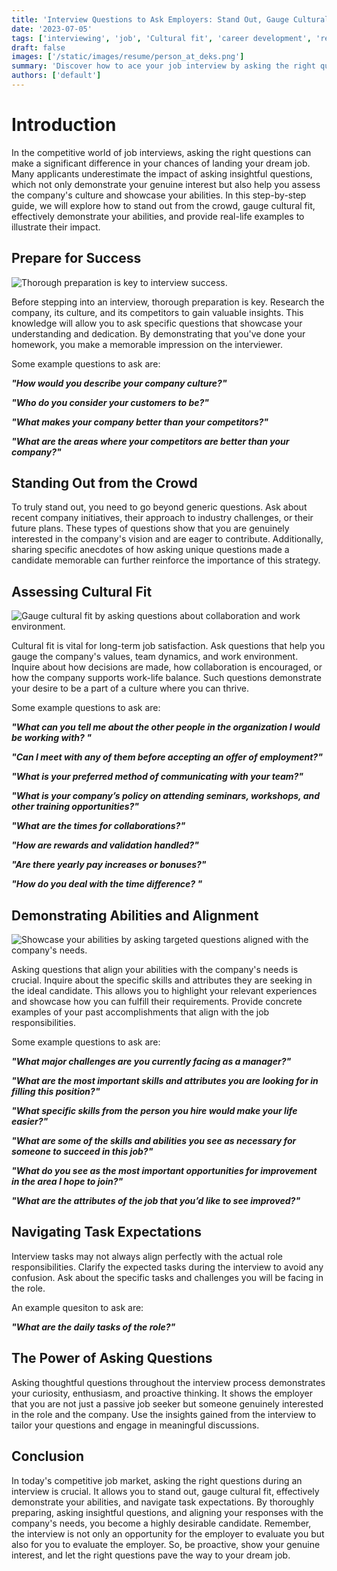 ```yaml
---
title: 'Interview Questions to Ask Employers: Stand Out, Gauge Cultural Fit, and Demonstrate Your Abilities'
date: '2023-07-05'
tags: ['interviewing', 'job', 'Cultural fit', 'career development', 'resume optimization']
draft: false
images: ['/static/images/resume/person_at_deks.png']
summary: 'Discover how to ace your job interview by asking the right questions. This comprehensive guide offers practical tips to stand out from the competition, gauge cultural fit, and demonstrate your abilities. Learn how to research the company, ask insightful questions, and align skills with what is needed.'
authors: ['default']
---
```


# Introduction

In the competitive world of job interviews, asking the right questions can make a significant difference in your chances of landing your dream job. Many applicants underestimate the impact of asking insightful questions, which not only demonstrate your genuine interest but also help you assess the company's culture and showcase your abilities. In this step-by-step guide, we will explore how to stand out from the crowd, gauge cultural fit, effectively demonstrate your abilities, and provide real-life examples to illustrate their impact.

## Prepare for Success

![Thorough preparation is key to interview success.](/static/images/resume/person_at_deks.png)

Before stepping into an interview, thorough preparation is key. Research the company, its culture, and its competitors to gain valuable insights. This knowledge will allow you to ask specific questions that showcase your understanding and dedication. By demonstrating that you've done your homework, you make a memorable impression on the interviewer.

Some example questions to ask are:

**_"How would you describe your company culture?"_**

**_"Who do you consider your customers to be?"_**

**_"What makes your company better than your competitors?"_**

**_"What are the areas where your competitors are better than your company?"_**

## Standing Out from the Crowd

To truly stand out, you need to go beyond generic questions. Ask about recent company initiatives, their approach to industry challenges, or their future plans. These types of questions show that you are genuinely interested in the company's vision and are eager to contribute. Additionally, sharing specific anecdotes of how asking unique questions made a candidate memorable can further reinforce the importance of this strategy.

## Assessing Cultural Fit

![Gauge cultural fit by asking questions about collaboration and work environment.](/static/images/resume/diverse_group_of_employees_collaborating.png)

Cultural fit is vital for long-term job satisfaction. Ask questions that help you gauge the company's values, team dynamics, and work environment. Inquire about how decisions are made, how collaboration is encouraged, or how the company supports work-life balance. Such questions demonstrate your desire to be a part of a culture where you can thrive.

Some example questions to ask are:

**_"What can you tell me about the other people in the organization I would be working with? "_**

**_"Can I meet with any of them before accepting an offer of employment?"_**

**_"What is your preferred method of communicating with your team?"_**

**_"What is your company’s policy on attending seminars, workshops, and other training opportunities?"_**

**_"What are the times for collaborations?"_**

**_"How are rewards and validation handled?"_**

**_"Are there yearly pay increases or bonuses?"_**

**_"How do you deal with the time difference? "_**

## Demonstrating Abilities and Alignment

![Showcase your abilities by asking targeted questions aligned with the company's needs.](/static/images/resume/person_presenting_their_skills_and_achievements.png)

Asking questions that align your abilities with the company's needs is crucial. Inquire about the specific skills and attributes they are seeking in the ideal candidate. This allows you to highlight your relevant experiences and showcase how you can fulfill their requirements. Provide concrete examples of your past accomplishments that align with the job responsibilities.

Some example questions to ask are:

**_"What major challenges are you currently facing as a manager?"_**

**_"What are the most important skills and attributes you are looking for in filling this position?"_**

**_"What specific skills from the person you hire would make your life easier?"_**

**_"What are some of the skills and abilities you see as necessary for someone to succeed in this job?"_**

**_"What do you see as the most important opportunities for improvement in the area I hope to join?"_**

**_"What are the attributes of the job that you’d like to see improved?"_**

## Navigating Task Expectations

Interview tasks may not always align perfectly with the actual role responsibilities. Clarify the expected tasks during the interview to avoid any confusion. Ask about the specific tasks and challenges you will be facing in the role.

An example quesiton to ask are:

**_"What are the daily tasks of the role?"_**

## The Power of Asking Questions

Asking thoughtful questions throughout the interview process demonstrates your curiosity, enthusiasm, and proactive thinking. It shows the employer that you are not just a passive job seeker but someone genuinely interested in the role and the company. Use the insights gained from the interview to tailor your questions and engage in meaningful discussions.

## Conclusion

In today's competitive job market, asking the right questions during an interview is crucial. It allows you to stand out, gauge cultural fit, effectively demonstrate your abilities, and navigate task expectations. By thoroughly preparing, asking insightful questions, and aligning your responses with the company's needs, you become a highly desirable candidate. Remember, the interview is not only an opportunity for the employer to evaluate you but also for you to evaluate the employer. So, be proactive, show your genuine interest, and let the right questions pave the way to your dream job.

<BlogNewsletterForm title="Get twice as much done with a fifth of the code." />
